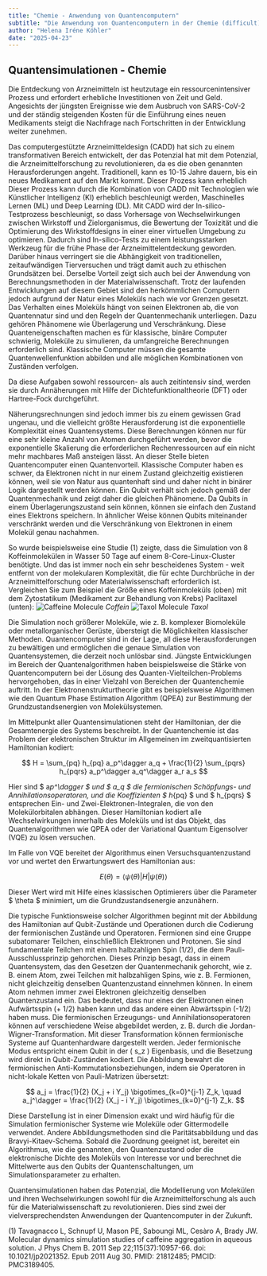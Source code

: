 ```yaml
---
title: "Chemie - Anwendung von Quantencomputern"
subtitle: "Die Anwendung von Quantencomputern in der Chemie (difficult)"
author: "Helena Iréne Köhler"
date: "2025-04-23"
---
```


## Quantensimulationen - Chemie

Die Entdeckung von Arzneimitteln ist heutzutage ein ressourcenintensiver Prozess und erfordert erhebliche Investitionen von
Zeit und Geld. Angesichts der jüngsten Ereignisse wie dem Ausbruch von SARS-CoV-2 und der ständig
steigenden Kosten für die Einführung eines neuen Medikaments steigt die Nachfrage nach Fortschritten in der
Entwicklung weiter zunehmen.

Das computergestützte Arzneimitteldesign (CADD) hat sich zu einem transformativen Bereich entwickelt, der das Potenzial hat
mit dem Potenzial, die Arzneimittelforschung zu revolutionieren, da es die oben genannten Herausforderungen angeht. Traditionell,
kann es 10-15 Jahre dauern, bis ein neues Medikament auf den Markt kommt. Dieser Prozess kann erheblich
Dieser Prozess kann durch die Kombination von CADD mit Technologien wie Künstlicher Intelligenz (KI) erheblich beschleunigt werden,
Maschinelles Lernen (ML) und Deep Learning (DL). Mit CADD wird der In-silico-Testprozess beschleunigt, so dass
Vorhersage von Wechselwirkungen zwischen Wirkstoff und Zielorganismus, die Bewertung der Toxizität und die Optimierung des Wirkstoffdesigns in einer
einer virtuellen Umgebung zu optimieren. Dadurch sind In-silico-Tests zu einem leistungsstarken Werkzeug für die frühe Phase der
Arzneimittelentdeckung geworden. Darüber hinaus verringert sie die Abhängigkeit von traditionellen, zeitaufwändigen
Tierversuchen und trägt damit auch zu ethischen Grundsätzen bei. Derselbe Vorteil zeigt sich auch bei der Anwendung von Berechnungsmethoden in der Materialwissenschaft. Trotz der laufenden Entwicklungen auf diesem Gebiet sind den herkömmlichen Computern jedoch aufgrund der Natur eines Moleküls nach wie vor Grenzen gesetzt.
Das Verhalten eines Moleküls hängt von seinen Elektronen ab, die von Quantennatur sind und den Regeln der Quantenmechanik unterliegen. Dazu gehören Phänomene wie Überlagerung und Verschränkung. Diese Quanteneigenschaften machen es für klassische, binäre Computer schwierig, Moleküle zu simulieren, da umfangreiche Berechnungen erforderlich sind.
Klassische Computer müssen die gesamte Quantenwellenfunktion abbilden und alle möglichen Kombinationen von Zuständen verfolgen.

Da diese Aufgaben sowohl ressourcen- als auch zeitintensiv sind, werden sie durch Annäherungen mit Hilfe der Dichtefunktionaltheorie (DFT) oder Hartree-Fock durchgeführt.

Näherungsrechnungen sind jedoch immer bis zu einem gewissen Grad ungenau, und die vielleicht größte Herausforderung ist die exponentielle Komplexität eines Quantensystems. Diese Berechnungen können nur für eine sehr kleine Anzahl von Atomen durchgeführt werden, bevor die exponentielle Skalierung die erforderlichen Rechenressourcen auf ein nicht mehr machbares Maß ansteigen lässt.
An dieser Stelle bieten Quantencomputer einen Quantenvorteil. Klassische Computer haben es schwer, da Elektronen nicht in nur einem Zustand gleichzeitig existieren können, weil sie von Natur aus quantenhaft sind und daher nicht in binärer Logik dargestellt werden können. Ein Qubit verhält sich jedoch gemäß der Quantenmechanik und zeigt daher die gleichen Phänomene. Da Qubits in einem Überlagerungszustand sein können, können sie einfach den Zustand eines Elektrons speichern. In ähnlicher Weise können Qubits miteinander verschränkt werden und die Verschränkung von Elektronen in einem Molekül genau nachahmen.

So wurde beispielsweise eine Studie (1) zeigte, dass die Simulation von 8 Koffeinmolekülen in Wasser 50 Tage auf einem 8-Core-Linux-Cluster benötigte. Und das ist immer noch ein sehr bescheidenes System - weit entfernt von der molekularen Komplexität, die für echte Durchbrüche in der Arzneimittelforschung oder Materialwissenschaft erforderlich ist. Vergleichen Sie zum Beispiel die Größe eines Koffeinmoleküls (oben) mit dem Zytostatikum (Medikament zur Behandlung von Krebs) Paclitaxel (unten):
![Caffeine Molecule](/posts/assets/entries/qchemistry/caffeinemol.png)
_Coffein_
![Taxol Molecule](/posts/assets/entries/qchemistry/taxolmol.png)
_Taxol_

Die Simulation noch größerer Moleküle, wie z. B. komplexer Biomoleküle oder metallorganischer Gerüste, übersteigt die Möglichkeiten klassischer Methoden.
Quantencomputer sind in der Lage, all diese Herausforderungen zu bewältigen und ermöglichen die genaue Simulation von Quantensystemen, die derzeit noch unlösbar sind. Jüngste Entwicklungen im Bereich der Quantenalgorithmen haben beispielsweise die Stärke von Quantencomputern bei der Lösung des Quanten-Vielteilchen-Problems hervorgehoben, das in einer Vielzahl von Bereichen der Quantenchemie auftritt. In der Elektronenstrukturtheorie gibt es beispielsweise Algorithmen wie den Quantum Phase Estimation Algorithm (QPEA) zur Bestimmung der Grundzustandsenergien von Molekülsystemen.

Im Mittelpunkt aller Quantensimulationen steht der Hamiltonian, der die Gesamtenergie des Systems beschreibt. In der Quantenchemie ist das Problem der elektronischen Struktur im Allgemeinen im zweitquantisierten Hamiltonian kodiert:

$$
H = \sum_{pq} h_{pq} a_p^\dagger a_q + \frac{1}{2} \sum_{pqrs} h_{pqrs} a_p^\dagger a_q^\dagger a_r a_s
$$

Hier sind $ a*p^\dagger $ und $ a_q $ die fermionischen Schöpfungs- und Annihilationsoperatoren, und die Koeffizienten $ h*{pq} $ und $ h\_{pqrs} $ entsprechen Ein- und Zwei-Elektronen-Integralen, die von den Molekülorbitalen abhängen. Dieser Hamiltonian kodiert alle Wechselwirkungen innerhalb des Moleküls und ist das Objekt, das Quantenalgorithmen wie QPEA oder der Variational Quantum Eigensolver (VQE) zu lösen versuchen.

Im Falle von VQE bereitet der Algorithmus einen Versuchsquantenzustand vor und wertet den Erwartungswert des Hamiltonian aus:

$$
E(\theta) = \langle\psi(\theta)| H |\psi(\theta)\rangle
$$

Dieser Wert wird mit Hilfe eines klassischen Optimierers über die Parameter $ \theta $ minimiert, um die Grundzustandsenergie anzunähern.

Die typische Funktionsweise solcher Algorithmen beginnt mit der Abbildung des Hamiltonian auf Qubit-Zustände und Operationen durch die Codierung der fermionischen Zustände und Operatoren. Fermionen sind eine Gruppe subatomarer Teilchen, einschließlich Elektronen und Protonen. Sie sind fundamentale Teilchen mit einem halbzahligen Spin (1/2), die dem Pauli-Ausschlussprinzip gehorchen. Dieses Prinzip besagt, dass in einem Quantensystem, das den Gesetzen der Quantenmechanik gehorcht, wie z. B. einem Atom, zwei Teilchen mit halbzahligen Spins, wie z. B. Fermionen, nicht gleichzeitig denselben Quantenzustand einnehmen können. In einem Atom nehmen immer zwei Elektronen gleichzeitig denselben Quantenzustand ein. Das bedeutet, dass nur eines der Elektronen einen Aufwärtsspin (+ 1/2) haben kann und das andere einen Abwärtsspin (-1/2) haben muss.
Die fermionischen Erzeugungs- und Annihilationsoperatoren können auf verschiedene Weise abgebildet werden, z. B. durch die Jordan-Wigner-Transformation. Mit dieser Transformation können fermionische Systeme auf Quantenhardware dargestellt werden. Jeder fermionische Modus entspricht einem Qubit in der \( s_z \) Eigenbasis, und die Besetzung wird direkt in Qubit-Zuständen kodiert. Die Abbildung bewahrt die fermionischen Anti-Kommutationsbeziehungen, indem sie Operatoren in nicht-lokale Ketten von Pauli-Matrizen übersetzt:

$$
a_j = \frac{1}{2} (X_j + i Y_j) \bigotimes_{k=0}^{j-1} Z_k, \quad
a_j^\dagger = \frac{1}{2} (X_j - i Y_j) \bigotimes_{k=0}^{j-1} Z_k.
$$

Diese Darstellung ist in einer Dimension exakt und wird häufig für die Simulation fermionischer Systeme wie Moleküle oder Gittermodelle verwendet. Andere Abbildungsmethoden sind die Paritätsabbildung und das Bravyi-Kitaev-Schema. Sobald die Zuordnung geeignet ist, bereitet ein Algorithmus, wie die genannten, den Quantenzustand oder die elektronische Dichte des Moleküls von Interesse vor und berechnet die Mittelwerte aus den Qubits der Quantenschaltungen, um Simulationsparameter zu erhalten.

Quantensimulationen haben das Potenzial, die Modellierung von Molekülen und ihren Wechselwirkungen sowohl für die Arzneimittelforschung als auch für die Materialwissenschaft zu revolutionieren. Dies sind zwei der vielversprechendsten Anwendungen der Quantencomputer in der Zukunft.

(1) Tavagnacco L, Schnupf U, Mason PE, Saboungi ML, Cesàro A, Brady JW. Molecular dynamics simulation studies of caffeine aggregation in aqueous solution. J Phys Chem B. 2011 Sep 22;115(37):10957-66. doi: 10.1021/jp2021352. Epub 2011 Aug 30. PMID: 21812485; PMCID: PMC3189405.
